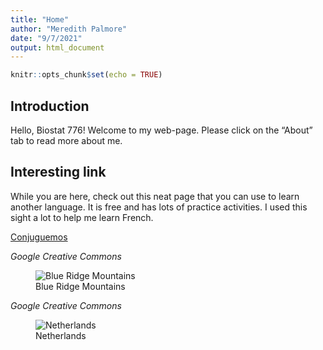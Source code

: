 ```yaml
---
title: "Home"
author: "Meredith Palmore"
date: "9/7/2021"
output: html_document
---
```


```r
knitr::opts_chunk$set(echo = TRUE)
```

## Introduction

Hello, Biostat 776! Welcome to my web-page. Please click on the "About" tab to read more about me.

## Interesting link

While you are here, check out this neat page that you can use to learn another language. It is free and has lots of practice activities. I used this sight a lot to help me learn French.

[Conjuguemos](https://conjuguemos.com/)


*Google Creative Commons*

![Blue Ridge Mountains](blue_ridge.jpg)

*Google Creative Commons*

![Netherlands](kinderdijk.jpg)
